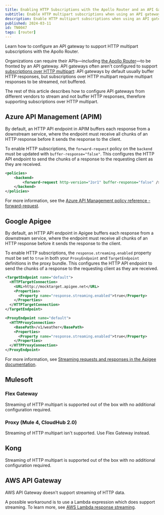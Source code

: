 ```yaml
---
title: Enabling HTTP Subscriptions with the Apollo Router and an API Gateway
subtitle: Enable HTTP multipart subscriptions when using an API gateway in front of the router
description: Enable HTTP multipart subscriptions when using an API gateway in front of the router.
published: 2024-03-11
id: TN0047
tags: [router]
---
```


Learn how to configure an API gateway to support HTTP multipart subscriptions with the Apollo Router.

Organizations can require their APIs—including [the Apollo Router](/technotes/TN0037-api-gateways)—to be fronted by an API gateway. API gateways often aren't configured to support [subscriptions over HTTP multipart](/router/executing-operations/subscription-support#http-callback-setup): API gateways by default usually buffer HTTP responses, but subscriptions over HTTP multipart require multipart responses to be streamed, not buffered.

The rest of this article describes how to configure API gateways from different vendors to stream and not buffer HTTP responses, therefore supporting subscriptions over HTTP multipart.

<!-- vale Apollo.Headings = NO -->

## Azure API Management (APIM)

<!-- vale Apollo.Headings = YES -->

By default, an HTTP API endpoint in APIM buffers each response from a downstream service, where the endpoint must receive all chunks of an HTTP response before it sends the response to the client.

To enable HTTP subscriptions, the `forward-request` policy on the `backend` must be updated with `buffer-response="false"`. This configures the HTTP API endpoint to send the chunks of a response to the requesting client as they are received.

```xml
<policies>
    <backend>
        <forward-request http-version="2or1" buffer-response="false" />
    </backend>
</policies>
```

<Note>

For more information, see the [Azure API Management policy reference - forward-request](https://learn.microsoft.com/en-us/azure/api-management/forward-request-policy#attributes).

</Note>

<!-- vale Apollo.Headings = NO -->

## Google Apigee

<!-- vale Apollo.Headings = YES -->

By default, an HTTP API endpoint in Apigee buffers each response from a downstream service, where the endpoint must receive all chunks of an HTTP response before it sends the response to the client.

To enable HTTP subscriptions, the `response.streaming.enabled` property must be set to `true` in both your `ProxyEndpoint` and `TargetEndpoint` definitions in the proxy bundle. This configures the HTTP API endpoint to send the chunks of a response to the requesting client as they are received.

```xml
<TargetEndpoint name="default">
  <HTTPTargetConnection>
    <URL>http://mocktarget.apigee.net</URL>
    <Properties>
      <Property name="response.streaming.enabled">true</Property>
    </Properties>
  </HTTPTargetConnection>
</TargetEndpoint>
```

```xml
<ProxyEndpoint name="default">
  <HTTPProxyConnection>
    <BasePath>/v1/weather</BasePath>
    <Properties>
      <Property name="response.streaming.enabled">true</Property>
    </Properties>
  </HTTPProxyConnection>
</ProxyEndpoint>
```

<Note>

For more information, see [Streaming requests and responses in the Apigee documentation](https://cloud.google.com/apigee/docs/api-platform/develop/enabling-streaming?hl=en).

</Note>

## Mulesoft

<!-- vale Apollo.Headings = NO -->

### Flex Gateway

<!-- vale Apollo.Headings = YES -->

Streaming of HTTP multipart is supported out of the box with no additional configuration required.

<!-- vale Apollo.Headings = NO -->

### Proxy (Mule 4, CloudHub 2.0)

<!-- vale Apollo.Headings = YES -->

Streaming of HTTP multipart isn't supported. Use Flex Gateway instead.

## Kong

Streaming of HTTP multipart is supported out of the box with no additional configuration required.

<!-- vale Apollo.Headings = NO -->

## AWS API Gateway

<!-- vale Apollo.Headings = YES -->

AWS API Gateway doesn't support streaming of HTTP data.

A possible workaround is to use a Lambda expression which does support streaming. To learn more, see [AWS Lambda response streaming](https://aws.amazon.com/blogs/compute/introducing-aws-lambda-response-streaming/).
